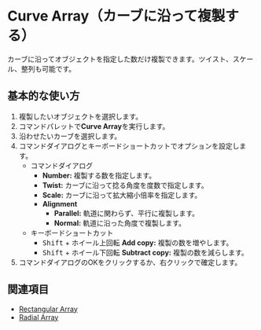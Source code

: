 
# Curve Array（カーブに沿って複製する）

<Reference shortcut="" command="Curve Array" button="" />

カーブに沿ってオブジェクトを指定した数だけ複製できます。ツイスト、スケール、整列も可能です。

## 基本的な使い方

1. 複製したいオブジェクトを選択します。
2. コマンドパレットで**Curve Array**を実行します。
3. 沿わせたいカーブを選択します。
4. コマンドダイアログとキーボードショートカットでオプションを設定します。
   - <Kst>コマンドダイアログ</Kst>
      - **Number:** 複製する数を指定します。
      - **Twist:** カーブに沿って捻る角度を度数で指定します。
      - **Scale:** カーブに沿って拡大縮小倍率を指定します。
      - **Alignment**
         - **Parallel:** 軌道に関わらず、平行に複製します。 
         - **Normal:** 軌道に沿った角度で複製します。
   - <Kst>キーボードショートカット</Kst>
      - <kbd>Shift</kbd> + ホイール上回転 **Add copy:** 複製の数を増やします。
      - <kbd>Shift</kbd> + ホイール下回転 **Subtract copy:** 複製の数を減らします。
4. コマンドダイアログのOKをクリックするか、右クリックで確定します。

## 関連項目
- [Rectangular Array](rectangular-array)
- [Radial Array](radial-array)